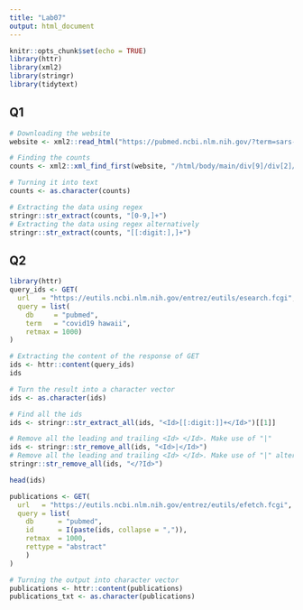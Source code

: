 ```yaml
---
title: "Lab07"
output: html_document
---
```


```r
knitr::opts_chunk$set(echo = TRUE)
library(httr)
library(xml2)
library(stringr)
library(tidytext)
```

## Q1

```r
# Downloading the website
website <- xml2::read_html("https://pubmed.ncbi.nlm.nih.gov/?term=sars-cov-2")

# Finding the counts
counts <- xml2::xml_find_first(website, "/html/body/main/div[9]/div[2]/div[2]/div[1]/span")

# Turning it into text
counts <- as.character(counts)

# Extracting the data using regex
stringr::str_extract(counts, "[0-9,]+")
# Extracting the data using regex alternatively
stringr::str_extract(counts, "[[:digit:],]+")
```

## Q2

```r
library(httr)
query_ids <- GET(
  url   = "https://eutils.ncbi.nlm.nih.gov/entrez/eutils/esearch.fcgi",
  query = list(
    db     = "pubmed",
    term   = "covid19 hawaii",
    retmax = 1000)
)

# Extracting the content of the response of GET
ids <- httr::content(query_ids)
ids
```



```r
# Turn the result into a character vector
ids <- as.character(ids)

# Find all the ids 
ids <- stringr::str_extract_all(ids, "<Id>[[:digit:]]+</Id>")[[1]]

# Remove all the leading and trailing <Id> </Id>. Make use of "|"
ids <- stringr::str_remove_all(ids, "<Id>|</Id>")
# Remove all the leading and trailing <Id> </Id>. Make use of "|" alternatively
stringr::str_remove_all(ids, "</?Id>")

head(ids)

```

```r
publications <- GET(
  url   = "https://eutils.ncbi.nlm.nih.gov/entrez/eutils/efetch.fcgi",
  query = list(
    db      = "pubmed",
    id      = I(paste(ids, collapse = ",")),
    retmax  = 1000,
    rettype = "abstract"
    )
)

# Turning the output into character vector
publications <- httr::content(publications)
publications_txt <- as.character(publications)
```






